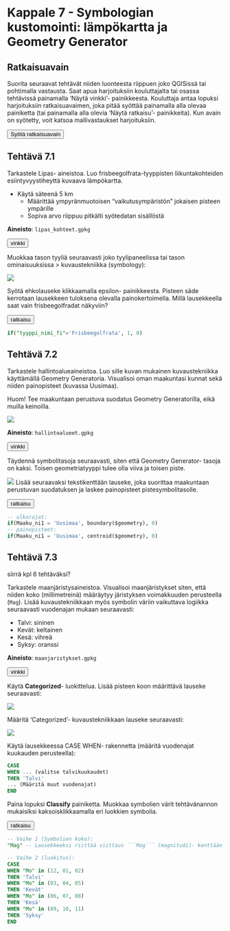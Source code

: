 # Kappale 7 - Symbologian kustomointi: lämpökartta ja Geometry Generator

## Ratkaisuavain

Suorita seuraavat tehtävät niiden luonteesta riippuen joko QGISissä tai pohtimalla vastausta. Saat apua harjoituksiin kouluttajalta tai osassa tehtävissä painamalla 'Näytä vinkki'- painikkeesta. Kouluttaja antaa lopuksi harjoituksiin ratkaisuavaimen, joka pitää syöttää painamalla alla olevaa painiketta (tai painamalla alla olevia 'Näytä ratkaisu'- painikkeita). Kun avain on syötetty, voit katsoa mallivastaukset harjoituksiin.

<button onclick="enterToken()" class="btn">Syötä ratkaisuavain</button>

## Tehtävä 7.1

Tarkastele Lipas- aineistoa. Luo frisbeegolfrata-tyyppisten liikuntakohteiden esiintyvyystiheyttä kuvaava lämpökartta.

- Käytä säteenä 5 km
  - Määrittää ympyränmuotoisen "vaikutusympäristön" jokaisen pisteen ympärille
  - Sopiva arvo riippuu pitkälti syötedatan sisällöstä

**Aineisto**: ```lipas_kohteet.gpkg```

<button onclick="toggleAnswer(this)" class="btn answer_btn">vinkki</button>

::: hidden-box
Muokkaa tason tyyliä seuraavasti joko tyylipaneelissa tai tason ominaisuuksissa > kuvaustekniikka (symbology):

![](img/sessio_3/image1.png)

Syötä ehkolauseke klikkaamalla epsilon- painikkeesta. Pisteen säde kerrotaan lausekkeen tuloksena olevalla painokertoimella. Millä lausekkeella saat vain frisbeegolfradat näkyviin?
:::


<button onclick="toggleAnswer(this)" class="btn answer_btn token">ratkaisu</button>

::: hidden-box
::: code-box
``` sql
if("tyyppi_nimi_fi"='Frisbeegolfrata', 1, 0)
```
:::
:::

## Tehtävä 7.2

Tarkastele hallintoalueaineistoa. Luo sille kuvan mukainen kuvaustekniikka käyttämällä Geometry Generatoria. Visualisoi oman maakuntasi kunnat sekä niiden painopisteet (kuvassa Uusimaa).

Huom! Tee maakuntaan perustuva suodatus Geometry Generatorilla, eikä muilla keinoilla.

![](img/sessio_3/image2.png)

**Aineisto**: ```hallintoalueet.gpkg```

<button onclick="toggleAnswer(this)" class="btn answer_btn">vinkki</button>

::: hidden-box
Täydennä symbolitasoja seuraavasti, siten että Geometry Generator- tasoja on kaksi. Toisen geometriatyyppi tulee olla viiva ja toisen piste.

![](img/sessio_3/image3.gif)
Lisää seuraavaksi tekstikenttään lauseke, joka suorittaa maakuntaan perustuvan suodatuksen ja laskee painopisteet pistesymbolitasolle.
:::


<button onclick="toggleAnswer(this)" class="btn answer_btn token">ratkaisu</button>

::: hidden-box
::: code-box
``` sql
-- ulkorajat:
if(Maaku_ni1 = 'Uusimaa', boundary($geometry), 0)
-- painopisteet:
if(Maaku_ni1 = 'Uusimaa', centroid($geometry), 0)
```
:::
:::

## Tehtävä 7.3

::: todo
siirrä kpl 6 tehtäväksi?
:::

Tarkastele maanjäristysaineistoa. Visualisoi maanjäristykset siten, että niiden koko (millimetreinä) määräytyy järistyksen voimakkuuden perusteella (```Mag```). Lisää kuvaustekniikkaan myös symbolin väriin vaikuttava logiikka seuraavasti vuodenajan mukaan seuraavasti:

- Talvi: sininen
- Kevät: keltainen
- Kesä: vihreä
- Syksy: oranssi

**Aineisto**: ```maanjaristykset.gpkg```

<button onclick="toggleAnswer(this)" class="btn answer_btn">vinkki</button>

::: hidden-box
Käytä **Categorized**- luokittelua. Lisää pisteen koon määrittävä lauseke seuraavasti:

![](img/sessio_3/image4.gif)

Määritä 'Categorized'- kuvaustekniikkaan lauseke seuraavasti:

![](img/sessio_3/image5.gif)

Käytä lausekkeessa CASE WHEN- rakennetta (määritä vuodenajat kuukauden perusteella):

::: code-box
``` sql
CASE
WHEN ... (valitse talvikuukaudet)
THEN 'Talvi'
... (Määritä muut vuodenajat)
END
```
:::

Paina lopuksi **Classify** painiketta. Muokkaa symbolien värit tehtävänannon mukaisiksi kaksoisklikkaamalla eri luokkien symbolia.
:::


<button onclick="toggleAnswer(this)" class="btn answer_btn token">ratkaisu</button>

::: hidden-box
::: code-box
``` sql
-- Vaihe 1 (Symbolien koko):
"Mag" -- Lausekkeeksi riittää viittaus ```Mag``` (magnitudi)- kenttään

-- Vaihe 2 (luokitus):
CASE
WHEN "Mo" in (12, 01, 02)
THEN 'Talvi'
WHEN "Mo" in (03, 04, 05)
THEN 'Kevät'
WHEN "Mo" in (06, 07, 08)
THEN 'Kesä'
WHEN "Mo" in (09, 10, 11)
THEN 'Syksy'
END
```
:::
:::